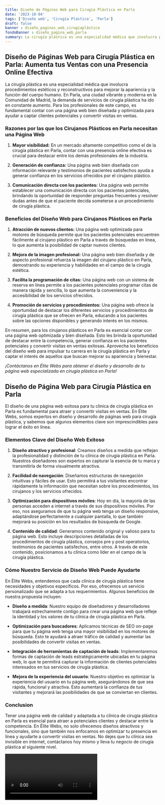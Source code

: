 ```yaml
---
title: Diseño de Páginas Web para Cirugía Plástica en Parla
date: '2023-10-04'
tags: ['Diseño web', 'Cirugía Plástica', 'Parla']
draft: false
banner : diseño_paginas_web_cirugíaplástica
fondoBanner : diseño_pagina_web_parla
summary: La cirugía plástica es una especialidad médica que involucra procedimientos estéticos y reconstructivos para mejorar la apariencia y la función del cuerpo humano. En Parla, una ciudad vibrante y moderna en la Comunidad de Madrid, la demanda de servicios de cirugía plástica ha ido en constante aumento. Para los profesionales de este campo, es fundamental contar con una página web bien diseñada y optimizada para ayudar a captar clientes potenciales y convertir visitas en ventas.
---
```


## Diseño de Páginas Web para Cirugía Plástica en Parla: Aumenta tus Ventas con una Presencia Online Efectiva

La cirugía plástica es una especialidad médica que involucra procedimientos estéticos y reconstructivos para mejorar la apariencia y la función del cuerpo humano. En Parla, una ciudad vibrante y moderna en la Comunidad de Madrid, la demanda de servicios de cirugía plástica ha ido en constante aumento. Para los profesionales de este campo, es fundamental contar con una página web bien diseñada y optimizada para ayudar a captar clientes potenciales y convertir visitas en ventas.

### Razones por las que los Cirujanos Plásticos en Parla necesitan una Página Web

1. **Mayor visibilidad:** En un mercado altamente competitivo como el de la cirugía plástica en Parla, contar con una presencia online efectiva es crucial para destacar entre los demás profesionales de la industria.

2. **Generación de confianza:** Una página web bien diseñada con información relevante y testimonios de pacientes satisfechos ayuda a generar confianza en los servicios ofrecidos por el cirujano plástico.

3. **Comunicación directa con los pacientes:** Una página web permite establecer una comunicación directa con los pacientes potenciales, brindando la oportunidad de responder preguntas frecuentes y resolver dudas antes de que el paciente decida someterse a un procedimiento de cirugía plástica.

### Beneficios del Diseño Web para Cirujanos Plásticos en Parla

1. **Atracción de nuevos clientes:** Una página web optimizada para motores de búsqueda permite que los pacientes potenciales encuentren fácilmente al cirujano plástico en Parla a través de búsquedas en línea, lo que aumenta la posibilidad de captar nuevos clientes.

2. **Mejora de la imagen profesional:** Una página web bien diseñada y de aspecto profesional refuerza la imagen del cirujano plástico en Parla, demostrando su experiencia y habilidades en el campo de la cirugía estética.

3. **Facilita la programación de citas:** Una página web con un sistema de reserva en línea permite a los pacientes potenciales programar citas de manera rápida y sencilla, lo que aumenta la conveniencia y la accesibilidad de los servicios ofrecidos.

4. **Promoción de servicios y procedimientos:** Una página web ofrece la oportunidad de destacar los diferentes servicios y procedimientos de cirugía plástica que se ofrecen en Parla, educando a los pacientes sobre las opciones disponibles y generando interés en los mismos.

En resumen, para los cirujanos plásticos en Parla es esencial contar con una página web optimizada y bien diseñada. Esto les brinda la oportunidad de destacar entre la competencia, generar confianza en los pacientes potenciales y convertir visitas en ventas exitosas. Aprovecha los beneficios del diseño web para impulsar tu carrera en la cirugía plástica en Parla y captar el interés de aquellos que buscan mejorar su apariencia y bienestar.

*¡Contáctanos en Élite Webs para obtener el diseño y desarrollo de tu página web especializada en cirugía plástica en Parla!*

<GifSeo />

<Cta />

## Diseño de Página Web para Cirugía Plástica en Parla

El diseño de una página web exitosa para tu clínica de cirugía plástica en Parla es fundamental para atraer y convertir visitas en ventas. En Élite Webs, somos expertos en diseño y desarrollo de páginas web para cirugía plástica, y sabemos que algunos elementos clave son imprescindibles para lograr el éxito en línea.

### Elementos Clave del Diseño Web Exitoso

1. **Diseño atractivo y profesional**: Creamos diseños a medida que reflejan la profesionalidad y distinción de tu clínica de cirugía plástica en Parla. Nuestros diseñadores son expertos en capturar la esencia de tu marca y transmitirla de forma visualmente atractiva.

2. **Facilidad de navegación**: Diseñamos estructuras de navegación intuitivas y fáciles de usar. Esto permitirá a tus visitantes encontrar rápidamente la información que necesitan sobre los procedimientos, los cirujanos y los servicios ofrecidos.

3. **Optimización para dispositivos móviles**: Hoy en día, la mayoría de las personas acceden a internet a través de sus dispositivos móviles. Por eso, nos aseguramos de que tu página web tenga un diseño responsive, adaptándose perfectamente a cualquier pantalla, lo que también mejorará su posición en los resultados de búsqueda de Google.

4. **Contenido de calidad**: Generamos contenido original y valioso para tu página web. Esto incluye descripciones detalladas de los procedimientos de cirugía plástica, consejos pre y post operatorios, testimonios de pacientes satisfechos, entre otros. A través de este contenido, posicionamos a tu clínica como líder en el campo de la cirugía plástica.

### Cómo Nuestro Servicio de Diseño Web Puede Ayudarte

En Élite Webs, entendemos que cada clínica de cirugía plástica tiene necesidades y objetivos específicos. Por eso, ofrecemos un servicio personalizado que se adapta a tus requerimientos. Algunos beneficios de nuestra propuesta incluyen:

- **Diseño a medida**: Nuestro equipo de diseñadores y desarrolladores trabajará estrechamente contigo para crear una página web que refleje la identidad y los valores de tu clínica de cirugía plástica en Parla.

- **Optimización para buscadores**: Aplicamos técnicas de SEO on-page para que tu página web tenga una mayor visibilidad en los motores de búsqueda. Esto te ayudará a atraer tráfico de calidad y aumentar las posibilidades de convertir visitas en ventas.

- **Integración de herramientas de captación de leads**: Implementaremos formas de captación de leads estratégicamente ubicadas en tu página web, lo que te permitirá capturar la información de clientes potenciales interesados en tus servicios de cirugía plástica.

- **Mejora de la experiencia del usuario**: Nuestro objetivo es optimizar la experiencia del usuario en tu página web, asegurándonos de que sea rápida, funcional y atractiva. Esto aumentará la confianza de tus visitantes y mejorará las posibilidades de que se conviertan en clientes.

### Conclusion

Tener una página web de calidad y adaptada a tu clínica de cirugía plástica en Parla es esencial para atraer a potenciales clientes y destacar entre la competencia. En Élite Webs, no solo ofrecemos diseños atractivos y funcionales, sino que también nos enfocamos en optimizar tu presencia en línea y ayudarte a convertir visitas en ventas. No dejes que tu clínica sea invisible en internet, contáctanos hoy mismo y lleva tu negocio de cirugía plástica al siguiente nivel.

<Video />

<CtaBot job='Cirugía Plástica' city='Parla'/>

<Gmaps query='Parla+españa+maps' />
